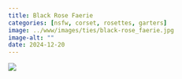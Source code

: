 ```yaml
---
title: Black Rose Faerie
categories: [nsfw, corset, rosettes, garters]
image: ../www/images/ties/black-rose_faerie.jpg
image-alt: ""
date: 2024-12-20
---
```



![](../www/images/ties/black-rose_faerie.jpg)

